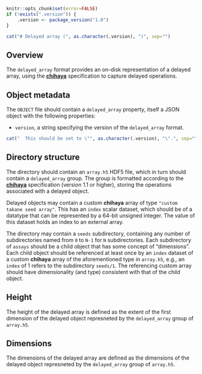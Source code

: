 ```r
knitr::opts_chunk$set(error=FALSE)
if (!exists(".version")) {
    .version <- package_version("1.0")
}
```

```r
cat("# Delayed array (", as.character(.version), ")", sep="")
```

## Overview

The `delayed_array` format provides an on-disk representation of a delayed array,
using the [**chihaya**](https://github.com/ArtifactDB/chihaya) specification to capture delayed operations.

## Object metadata

The `OBJECT` file should contain a `delayed_array` property, itself a JSON object with the following properties:

- `version`, a string specifying the version of the `delayed_array` format.
```r
cat("  This should be set to \"", as.character(.version), "\".", sep="")
```

## Directory structure

The directory should contain an `array.h5` HDF5 file, which in turn should contain a `delayed_array` group.
The group is formatted according to the [**chihaya**](https://github.com/ArtifactDB/chihaya) specification (version 1.1 or higher),
storing the operations associated with a delayed object.

Delayed objects may contain a custom **chihaya** array of type `"custom takane seed array"`.
This has an `index` scalar dataset, which should be of a datatype that can be represented by a 64-bit unsigned integer.
The value of this dataset holds an index to an external array.

The directory may contain a `seeds` subdirectory, containing any number of subdirectories named from `0` to `N-1` for `N` subdirectories.
Each subdirectory of `assays` should be a child object that has some concept of "dimensions".
Each child object should be referenced at least once by an `index` dataset of a custom **chihaya** array of the aforementioned type in `array.h5`,
e.g., an `index` of 1 refers to the subdirectory `seeds/1`. 
The referencing custom array should have dimensionality (and type) consistent with that of the child object.

## Height

The height of the delayed array is defined as the extent of the first dimension of the delayed object represneted by the `delayed_array` group of `array.h5`.

## Dimensions

The dimensions of the delayed array are defined as the dimensions of the delayed object represneted by the `delayed_array` group of `array.h5`.
